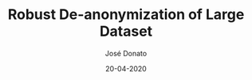 ---
title: Robust De-anonymization of Large Dataset 
type: article
author: José Donato
file: /SP_CS1.pdf
snippet: De-anonymization attacks against large datasets (namely one released by Netflix).
date: '20-04-2020'
---
